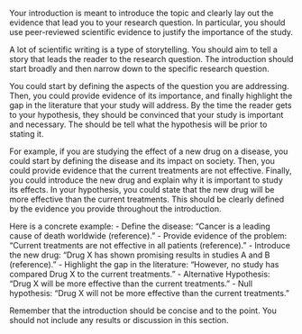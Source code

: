 Your introduction is meant to introduce the topic and clearly lay out the evidence that lead you to your research question.
In particular, you should use peer-reviewed scientific evidence to justify the importance of the study.

A lot of scientific writing is a type of storytelling. You should aim to tell a story that leads the reader to the research question.
The introduction should start broadly and then narrow down to the specific research question.

You could start by defining the aspects of the question you are addressing.
Then, you could provide evidence of its importance, and finally highlight the gap in the literature that your study will address.
By the time the reader gets to your hypothesis, they should be convinced that your study is important and necessary. 
The should be tell what the hypothesis will be prior to stating it.

For example, if you are studying the effect of a new drug on a disease, you could start by defining the disease and its impact on society.
Then, you could provide evidence that the current treatments are not effective.
Finally, you could introduce the new drug and explain why it is important to study its effects.
In your hypothesis, you could state that the new drug will be more effective than the current treatments. This should be clearly defined by the evidence you provide throughout the introduction.

Here is a concrete example:
- Define the disease: "Cancer is a leading cause of death worldwide (reference). "
- Provide evidence of the problem: "Current treatments are not effective in all patients (reference)."
- Introduce the new drug: "Drug X has shown promising results in studies A and B (reference)."
- Highlight the gap in the literature: "However, no study has compared Drug X to the current treatments."
- Alternative Hypothesis: "Drug X will be more effective than the current treatments."
- Null hypothesis: "Drug X will not be more effective than the current treatments."

Remember that the introduction should be concise and to the point. You should not include any results or discussion in this section.